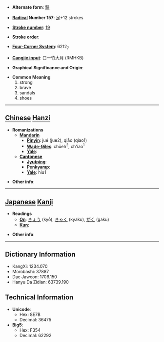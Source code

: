 * '''Alternate form''': [[蹺]]

* '''[[Wiktionary:Chinese radical index| Radical]] Number 157''': [[Wiktionary:Chinese radical index 足|足]]+12 strokes

* '''[[Wiktionary:Chinese total strokes index|Stroke number]]''': [[Wiktionary:Chinese total strokes index 19|19]]

* '''Stroke order''': 

* '''[[Wiktionary:Chinese four corner index|Four-Corner System]]''': 6212<sub>7</sub>

* '''[[Wiktionary:Chinese Cangjie index|Cangjie input]]''': 口一竹大月 (RMHKB)

* '''Graphical Significance and Origin''': 

* '''Common Meaning'''
*#strong
*# brave
*# sandals
*# shoes


----

== [[Chinese]] [[Hanzi]] ==

* '''Romanizations'''
** '''[[Mandarin]]'''
*** '''[[Pinyin]]''': jué (jue2), qiāo (qiao1)
*** '''[[Wade-Giles]]''': chüeh<sup>2</sup>, ch'iao<sup>1</sup>
*** '''[[Yale]]''': 
** '''[[Cantonese]]'''
*** '''[[Jyutping]]''':
*** '''[[Penkyamp]]''': 
*** '''[[Yale]]''': hiu1

* '''Other info''': 

----

== [[Japanese]] [[Kanji]] ==

* '''Readings'''
** '''[[On]]''': [[きょう]] (kyō), [[きゃく]] (kyaku), [[がく]] (gaku)
** '''[[Kun]]''': 

* '''Other info''':  

----

== Dictionary Information ==

* KangXi: 1234.070
* Morobashi: 37887
* Dae Jaweon: 1706.150
* Hanyu Da Zidian: 63739.190

== Technical Information ==

* '''Unicode''':
** Hex: 8E7B
** Decimal: 36475
* '''Big5''':
** Hex: F354
** Decimal: 62292